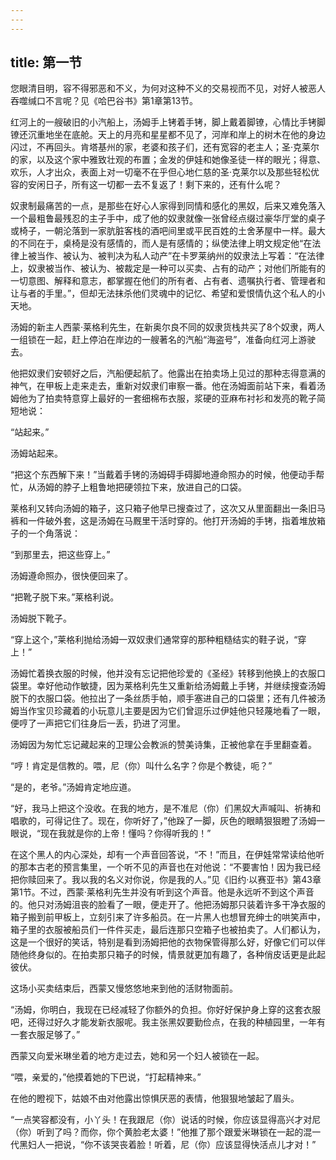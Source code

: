 ```yaml
---
---
---
```

title: 第一节
---




您眼清目明，容不得邪恶和不义，为何对这种不义的交易视而不见，对好人被恶人吞噬缄口不言呢？见《哈巴谷书》第1章第13节。

红河上的一艘破旧的小汽船上，汤姆手上铐着手铐，脚上戴着脚镣，心情比手铐脚镣还沉重地坐在底舱。天上的月亮和星星都不见了，河岸和岸上的树木在他的身边闪过，不再回头。肯塔基州的家，老婆和孩子们，还有宽容的老主人；圣·克莱尔的家，以及这个家中雅致壮观的布置；金发的伊娃和她像圣徒一样的眼光；得意、欢乐，人才出众，表面上对一切毫不在乎但心地仁慈的圣·克莱尔以及那些轻松优容的安闲日子，所有这一切都一去不复返了！剩下来的，还有什么呢？

奴隶制最痛苦的一点，是那些在好心人家得到同情和感化的黑奴，后来又难免落入一个最粗鲁最残忍的主子手中，成了他的奴隶就像一张曾经点缀过豪华厅堂的桌子或椅子，一朝沦落到一家肮脏客栈的酒吧间里或平民百姓的土舍茅屋中一样。最大的不同在于，桌椅是没有感情的，而人是有感情的；纵使法律上明文规定他“在法律上被当作、被认为、被判决为私人动产”在卡罗莱纳州的奴隶法上写着：“在法律上，奴隶被当作、被认为、被裁定是一种可以买卖、占有的动产；对他们所能有的一切意图、解释和意志，都掌握在他们的所有者、占有者、遗嘱执行者、管理者和让与者的手里。”，但却无法抹杀他们灵魂中的记忆、希望和爱恨情仇这个私人的小天地。

汤姆的新主人西蒙·莱格利先生，在新奥尔良不同的奴隶货栈共买了8个奴隶，两人一组锁在一起，赶上停泊在岸边的一艘著名的汽船“海盗号”，准备向红河上游驶去。

他把奴隶们安顿好之后，汽船便起航了。他露出在拍卖场上见过的那种志得意满的神气，在甲板上走来走去，重新对奴隶们审察一番。他在汤姆面前站下来，看着汤姆他为了拍卖特意穿上最好的一套细棉布衣服，浆硬的亚麻布衬衫和发亮的靴子简短地说：

“站起来。”

汤姆站起来。

“把这个东西解下来！”当戴着手铐的汤姆碍手碍脚地遵命照办的时候，他便动手帮忙，从汤姆的脖子上粗鲁地把硬领拉下来，放进自己的口袋。

莱格利又转向汤姆的箱子，这只箱子他早已搜查过了，这次又从里面翻出一条旧马裤和一件破外套，这是汤姆在马厩里干活时穿的。他打开汤姆的手铐，指着堆放箱子的一个角落说：

“到那里去，把这些穿上。”

汤姆遵命照办，很快便回来了。

“把靴子脱下来。”莱格利说。

汤姆脱下靴子。

“穿上这个，”莱格利抛给汤姆一双奴隶们通常穿的那种粗糙结实的鞋子说，“穿上！”

汤姆忙着换衣服的时候，他并没有忘记把他珍爱的《圣经》转移到他换上的衣服口袋里。幸好他动作敏捷，因为莱格利先生又重新给汤姆戴上手铐，并继续搜查汤姆脱下的衣服口袋。他拉出了一条丝质手帕，顺手塞进自己的口袋里；还有几件被汤姆当作宝贝珍藏着的小玩意儿主要是因为它们曾逗乐过伊娃他只轻蔑地看了一眼，便哼了一声把它们往身后一丢，扔进了河里。

汤姆因为匆忙忘记藏起来的卫理公会教派的赞美诗集，正被他拿在手里翻查着。

“哼！肯定是信教的。喂，尼（你）叫什么名字？你是个教徒，呃？”

“是的，老爷。”汤姆肯定地应道。

“好，我马上把这个没收。在我的地方，是不准尼（你）们黑奴大声喊叫、祈祷和唱歌的，可得记住了。现在，你听好了，”他跺了一脚，灰色的眼睛狠狠瞪了汤姆一眼说，“现在我就是你的上帝！懂吗？你得听我的！”

在这个黑人的内心深处，却有一个声音回答说，“不！”而且，在伊娃常常读给他听的那本古老的预言集里，一个听不见的声音也在对他说：“不要害怕！因为我已经把你赎回来了。我以我的名义对你说，你是我的人。”见《旧约·以赛亚书》第43章第1节。不过，西蒙·莱格利先生并没有听到这个声音。他是永远听不到这个声音的。他只对汤姆沮丧的脸看了一眼，便走开了。他把汤姆那只装着许多干净衣服的箱子搬到前甲板上，立刻引来了许多船员。在一片黑人也想冒充绅士的哄笑声中，箱子里的衣服被船员们一件件买走，最后连那只空箱子也被拍卖了。人们都认为，这是一个很好的笑话，特别是看到汤姆把他的衣物保管得那么好，好像它们可以伴随他终身似的。在拍卖那只箱子的时候，情景就更加有趣了，各种俏皮话更是此起彼伏。

这场小买卖结束后，西蒙又慢悠悠地来到他的活财物面前。

“汤姆，你明白，我现在已经减轻了你额外的负担。你好好保护身上穿的这套衣服吧，还得过好久才能发新衣服呢。我主张黑奴要勤俭点，在我的种植园里，一年有一套衣服足够了。”

西蒙又向爱米琳坐着的地方走过去，她和另一个妇人被锁在一起。

“喂，亲爱的，”他摸着她的下巴说，“打起精神来。”

在他的瞪视下，姑娘不由对他露出惊惧厌恶的表情，他狠狠地皱起了眉头。

“一点笑容都没有，小丫头！在我跟尼（你）说话的时候，你应该显得高兴才对尼（你）听到了吗？而你，你个黄脸老太婆！”他推了那个跟爱米琳锁在一起的混一代黑妇人一把说，“你不该哭丧着脸！听着，尼（你）应该显得快活点儿才对！”